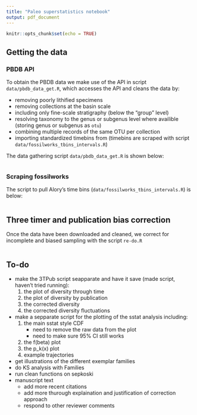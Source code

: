 ```yaml
---
title: "Paleo superstatistics notebook"
output: pdf_document
---
```


```r
knitr::opts_chunk$set(echo = TRUE)
```

## Getting the data

### PBDB API

To obtain the PBDB data we make use of the API in script `data/pbdb_data_get.R`, which accesses the API and cleans the data by:

- removing poorly lithified specimens
- removing collections at the basin scale
- including only fine-scale stratigraphy (below the "group" level)
- resolving taxonomy to the genus or subgenus level where availible (storing genus or subgenus as `otu`)
- combining multiple records of the same OTU per collection
- importing standardized timebins from \url{fossilworks.org} (timebins are scraped with script `data/fossilworks_tbins_intervals.R`)

The data gathering script `data/pbdb_data_get.R` is shown below:

```r
```


### Scraping fossilworks

The script to pull Alory's time bins (`data/fossilworks_tbins_intervals.R`) is below: 

```r
```


## Three timer and publication bias correction

Once the data have been downloaded and cleaned, we correct for incomplete and biased sampling with the script `re-do.R`

```r
```

## To-do

- make the 3TPub script seapparate and have it save (made script, haven't tried running):
    1. the plot of diversity through time
    2. the plot of diversity by publication
    3. the corrected diversity
    4. the corrected diversity fluctuations
- make a sepparate script for the plotting of the sstat analysis including:
    1. the main sstat style CDF
        - need to remove the raw data from the plot
        - need to make sure 95% CI still works
    2. the f(beta) plot
    3. the p_k(x) plot
    4. example trajectories
- get illustrations of the different exemplar families
- do KS analysis with Families 
- run clean functions on sepkoski
- manuscript text
    - add more recent citations
    - add more thurough explaination and justification of correction approach 
    - respond to other reviewer comments

